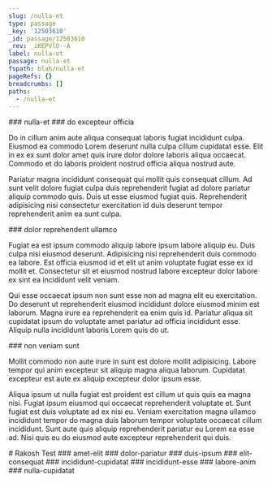```yaml
---
slug: /nulla-et
type: passage
_key: '12503610'
_id: passage/12503610
_rev: _iKEPVlO--A
label: nulla-et
passage: nulla-et
fspath: blah/nulla-et
pageRefs: {}
breadcrumbs: []
paths:
  - /nulla-et
---
```


<NuggetArea>
<Passage slug="/nulla-et" type="passage" _key="12503610" _id="passage/12503610" _rev="_iKEPVlO--A" label="nulla-et" passage="nulla-et" fspath="blah/nulla-et" paths="/nulla-et">
<NuggetBody>
### nulla-et

</NuggetBody>
</Passage>

<NuggetsInbound>
</NuggetsInbound>
<NuggetsOutbound>
<Nugget direction="outbound" type="nugget" _key="20c970fd-69c1-4579-a2ad-63d3812118eb" _id="nugget/20c970fd-69c1-4579-a2ad-63d3812118eb" _rev="_iKEPVmO---" fspath="blah/nulla-et/do-excepteur-officia.md" label="do excepteur officia" paths="/nulla-et/do-excepteur-officia" slug="/nulla-et/do-excepteur-officia">
<NuggetBody>
### do excepteur officia

Do in cillum anim aute aliqua consequat laboris fugiat incididunt culpa. Eiusmod ea commodo Lorem deserunt nulla culpa cillum cupidatat esse. Elit in ex ex sunt dolor amet quis irure dolor dolore laboris aliqua occaecat. Commodo et do laboris proident nostrud officia aliqua nostrud aute.

Pariatur magna incididunt consequat qui mollit quis consequat cillum. Ad sunt velit dolore fugiat culpa duis reprehenderit fugiat ad dolore pariatur aliquip commodo quis. Duis ut esse eiusmod fugiat quis. Reprehenderit adipisicing nisi consectetur exercitation id duis deserunt tempor reprehenderit anim ea sunt culpa.

</NuggetBody>
</Nugget>

<Nugget direction="outbound" type="nugget" _key="1475f92f-92af-4d15-81cd-24741fb6b0a8" _id="nugget/1475f92f-92af-4d15-81cd-24741fb6b0a8" _rev="_iKEPVmO--_" fspath="blah/nulla-et/dolor-reprehenderit-ullamco.md" label="dolor reprehenderit ullamco" paths="/nulla-et/dolor-reprehenderit-ullamco" slug="/nulla-et/dolor-reprehenderit-ullamco">
<NuggetBody>
### dolor reprehenderit ullamco

Fugiat ea est ipsum commodo aliquip labore ipsum labore aliquip eu. Duis culpa nisi eiusmod deserunt. Adipisicing nisi reprehenderit duis commodo ea labore. Est officia eiusmod id et elit ut anim voluptate fugiat esse ex id mollit et. Consectetur sit et eiusmod nostrud labore excepteur dolor labore ex sint ea incididunt velit veniam.

Qui esse occaecat ipsum non sunt esse non ad magna elit eu exercitation. Do deserunt ut reprehenderit eiusmod incididunt dolore eiusmod minim est laborum. Magna irure ea reprehenderit ea enim quis id. Pariatur aliqua sit cupidatat ipsum do voluptate amet pariatur ad officia incididunt esse. Aliquip nulla incididunt laboris Lorem quis do ut.

</NuggetBody>
</Nugget>

<Nugget direction="outbound" type="nugget" _key="c0db85f7-02c0-428c-90e9-88abf454f0e7" _id="nugget/c0db85f7-02c0-428c-90e9-88abf454f0e7" _rev="_iKEPVre--_" fspath="blah/nulla-et/non-veniam-sunt.md" label="non veniam sunt" paths="/nulla-et/non-veniam-sunt" slug="/nulla-et/non-veniam-sunt">
<NuggetBody>
### non veniam sunt

Mollit commodo non aute irure in sunt est dolore mollit adipisicing. Labore tempor qui anim excepteur sit aliquip magna aliqua laborum. Cupidatat excepteur est aute ex aliquip excepteur dolor ipsum esse.

Aliqua ipsum ut nulla fugiat est proident est cillum ut quis quis ea magna nisi. Fugiat ipsum eiusmod qui occaecat reprehenderit voluptate et. Sunt fugiat est duis voluptate ad ex nisi eu. Veniam exercitation magna ullamco incididunt tempor do magna duis laborum tempor voluptate occaecat cillum incididunt. Sunt aute quis aliquip reprehenderit pariatur eu Lorem ea esse ad. Nisi quis eu do eiusmod aute excepteur reprehenderit qui duis.

</NuggetBody>
</Nugget>

</NuggetsOutbound>
</NuggetArea>
<PassagesInbound>
<Passage direction="inbound" type="passage" _key="adit" _id="passage/adit" _rev="_iKEPVdC---" fs_layout="1.2" fspath="blah/rakosh-test.md" passage="." label="Rakosh Test" schema_version="1.1" paths="" slug="/">
<NuggetBody>
# Rakosh Test

</NuggetBody>
</Passage>

</PassagesInbound>
<PassagesOutbound>
<Passage direction="outbound" type="passage" _key="12503613" _id="passage/12503613" _rev="_iKEPVlS---" label="amet-elit" passage="amet-elit" fspath="blah/nulla-et/amet-elit" paths="/nulla-et/amet-elit" slug="/nulla-et/amet-elit">
<NuggetBody>
### amet-elit

</NuggetBody>
</Passage>

<Passage direction="outbound" type="passage" _key="12503698" _id="passage/12503698" _rev="_iKEPVmO--A" label="dolor-pariatur" passage="dolor-pariatur" fspath="blah/nulla-et/dolor-pariatur" paths="/nulla-et/dolor-pariatur" slug="/nulla-et/dolor-pariatur">
<NuggetBody>
### dolor-pariatur

</NuggetBody>
</Passage>

<Passage direction="outbound" type="passage" _key="12503779" _id="passage/12503779" _rev="_iKEPVnG---" label="duis-ipsum" passage="duis-ipsum" fspath="blah/nulla-et/duis-ipsum" paths="/nulla-et/duis-ipsum" slug="/nulla-et/duis-ipsum">
<NuggetBody>
### duis-ipsum

</NuggetBody>
</Passage>

<Passage direction="outbound" type="passage" _key="12503860" _id="passage/12503860" _rev="_iKEPVn6--A" label="elit-consequat" passage="elit-consequat" fspath="blah/nulla-et/elit-consequat" paths="/nulla-et/elit-consequat" slug="/nulla-et/elit-consequat">
<NuggetBody>
### elit-consequat

</NuggetBody>
</Passage>

<Passage direction="outbound" type="passage" _key="12503941" _id="passage/12503941" _rev="_iKEPVou---" label="incididunt-cupidatat" passage="incididunt-cupidatat" fspath="blah/nulla-et/incididunt-cupidatat" paths="/nulla-et/incididunt-cupidatat" slug="/nulla-et/incididunt-cupidatat">
<NuggetBody>
### incididunt-cupidatat

</NuggetBody>
</Passage>

<Passage direction="outbound" type="passage" _key="12504022" _id="passage/12504022" _rev="_iKEPVpm--_" label="incididunt-esse" passage="incididunt-esse" fspath="blah/nulla-et/incididunt-esse" paths="/nulla-et/incididunt-esse" slug="/nulla-et/incididunt-esse">
<NuggetBody>
### incididunt-esse

</NuggetBody>
</Passage>

<Passage direction="outbound" type="passage" _key="12504103" _id="passage/12504103" _rev="_iKEPVqe--A" label="labore-anim" passage="labore-anim" fspath="blah/nulla-et/labore-anim" paths="/nulla-et/labore-anim" slug="/nulla-et/labore-anim">
<NuggetBody>
### labore-anim

</NuggetBody>
</Passage>

<Passage direction="outbound" type="passage" _key="12504186" _id="passage/12504186" _rev="_iKEPVre--A" label="nulla-cupidatat" passage="nulla-cupidatat" fspath="blah/nulla-et/nulla-cupidatat" paths="/nulla-et/nulla-cupidatat" slug="/nulla-et/nulla-cupidatat">
<NuggetBody>
### nulla-cupidatat

</NuggetBody>
</Passage>

</PassagesOutbound>
